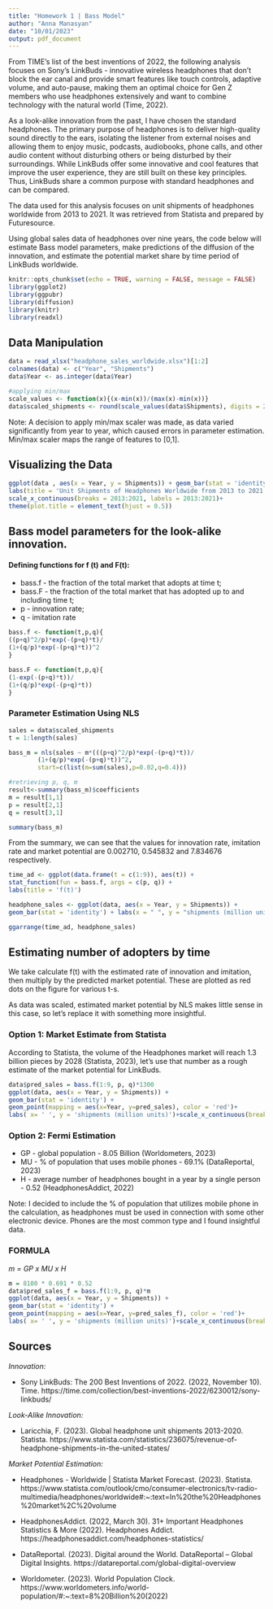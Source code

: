 ```yaml
---
title: "Homework 1 | Bass Model"
author: "Anna Manasyan"
date: "10/01/2023"
output: pdf_document
---
```


  From TIME's list of the best inventions of 2022, the following analysis focuses on Sony's LinkBuds - innovative wireless headphones that don't block the ear canal and provide smart features like touch controls, adaptive volume, and auto-pause, making them an optimal choice for Gen Z members who use headphones extensively and want to combine technology with the natural world (Time, 2022). 

  As a look-alike innovation from the past, I have chosen the standard headphones. The primary purpose of headphones is to deliver high-quality sound directly to the ears, isolating the listener from external noises and allowing them to enjoy music, podcasts, audiobooks, phone calls, and other audio content without disturbing others or being disturbed by their surroundings. While LinkBuds offer some innovative and cool features that improve the user experience, they are still built on these key principles. Thus, LinkBuds share a common purpose with standard headphones and can be compared. 

  The data used for this analysis focuses on unit shipments of headphones worldwide from 2013 to 2021. It was retrieved from Statista and prepared by Futuresource. 

  Using global sales data of headphones over nine years, the code below will estimate Bass model parameters, make predictions of the diffusion of the innovation, and estimate the potential market share by time period of LinkBuds worldwide.



```r
knitr::opts_chunk$set(echo = TRUE, warning = FALSE, message = FALSE)
library(ggplot2)
library(ggpubr)
library(diffusion)
library(knitr)
library(readxl)
```

## Data Manipulation
```r
data = read_xlsx("headphone_sales_worldwide.xlsx")[1:2]
colnames(data) <- c("Year", "Shipments")
data$Year <- as.integer(data$Year)

#applying min/max
scale_values <- function(x){(x-min(x))/(max(x)-min(x))}
data$scaled_shipments <- round(scale_values(data$Shipments), digits = 2)
```
Note: A decision to apply min/max scaler was made, as data varied significantly from year to year, which caused errors in parameter estimation. Min/max scaler maps the range of features to [0,1].

\newpage

## Visualizing the Data
```r
ggplot(data , aes(x = Year, y = Shipments)) + geom_bar(stat = 'identity')+
labs(title = 'Unit Shipments of Headphones Worldwide from 2013 to 2021', x= ' ', y = 'shipments (million units)')+
scale_x_continuous(breaks = 2013:2021, labels = 2013:2021)+
theme(plot.title = element_text(hjust = 0.5))
```

## Bass model parameters for the look-alike innovation.

#### Defining functions for f (t) and F(t):
- bass.f - the fraction of the total market that adopts at time t; 
- bass.F - the fraction of the total market that has adopted up to and including time t;
- p - innovation rate;
- q - imitation rate
```r
bass.f <- function(t,p,q){
((p+q)^2/p)*exp(-(p+q)*t)/
(1+(q/p)*exp(-(p+q)*t))^2
}

bass.F <- function(t,p,q){
(1-exp(-(p+q)*t))/
(1+(q/p)*exp(-(p+q)*t))
}
```

### Parameter Estimation Using NLS

```r
sales = data$scaled_shipments
t = 1:length(sales)

bass_m = nls(sales ~ m*(((p+q)^2/p)*exp(-(p+q)*t))/
        (1+(q/p)*exp(-(p+q)*t))^2,
        start=c(list(m=sum(sales),p=0.02,q=0.4)))

#retrieving p, q, m
result<-summary(bass_m)$coefficients
m = result[1,1]
p = result[2,1]
q = result[3,1]

summary(bass_m)
```

From the summary, we can see that the values for innovation rate, imitation rate and market potential are 0.002710, 0.545832 and 7.834676 respectively. 

```r
time_ad <- ggplot(data.frame(t = c(1:9)), aes(t)) +
stat_function(fun = bass.f, args = c(p, q)) +
labs(title = 'f(t)')

headphone_sales <- ggplot(data, aes(x = Year, y = Shipments)) +
geom_bar(stat = 'identity') + labs(x = " ", y = "shipments (million units)")

ggarrange(time_ad, headphone_sales)
```

## Estimating number of adopters by time

We take calculate f(t) with the estimated rate of innovation and imitation, then multiply by the predicted market potential. These are plotted as red dots on the figure for various t-s. 

As data was scaled, estimated market potential by NLS makes little sense in this case, so let's replace it with something more insightful. 

### Option 1: Market Estimate from Statista\
According to Statista, the volume of the Headphones market will reach 1.3 billion pieces by 2028 (Statista, 2023), let's use that number as a rough estimate of the market potential for LinkBuds. 
```r
data$pred_sales = bass.f(1:9, p, q)*1300
ggplot(data, aes(x = Year, y = Shipments)) +
geom_bar(stat = 'identity') +
geom_point(mapping = aes(x=Year, y=pred_sales), color = 'red')+
labs( x= ' ', y = 'shipments (million units)')+scale_x_continuous(breaks = 2013:2021, labels = 2013:2021)
```

### Option 2: Fermi Estimation\
- GP - global population - 8.05 Billion (Worldometers, 2023)
- MU - % of population that uses mobile phones - 69.1%  (DataReportal, 2023)
- H - average number of headphones bought in a year by a single person - 0.52 (HeadphonesAddict, 2022)

Note: I decided to include the % of population that utilizes mobile phone in the calculation, as headphones must be used in connection with some other electronic device. Phones are the most common type and I found insightful data.

### FORMULA
*m = GP x MU x H*


```r
m = 8100 * 0.691 * 0.52
data$pred_sales_f = bass.f(1:9, p, q)*m
ggplot(data, aes(x = Year, y = Shipments)) +
geom_bar(stat = 'identity') +
geom_point(mapping = aes(x=Year, y=pred_sales_f), color = 'red')+
labs( x= ' ', y = 'shipments (million units)')+scale_x_continuous(breaks = 2013:2021, labels = 2013:2021)
```

## Sources\

*Innovation:*

- Sony LinkBuds: The 200 Best Inventions of 2022. (2022, November 10). Time. https://time.com/collection/best-inventions-2022/6230012/sony-linkbuds/


*Look-Alike Innovation:*

- Laricchia, F. (2023). Global headphone unit shipments 2013-2020. Statista. https://www.statista.com/statistics/236075/revenue-of-headphone-shipments-in-the-united-states/


*Market Potential Estimation:*

- Headphones - Worldwide | Statista Market Forecast. (2023). Statista. https://www.statista.com/outlook/cmo/consumer-electronics/tv-radio-multimedia/headphones/worldwide#:~:text=In%20the%20Headphones%20market%2C%20volume

- HeadphonesAddict. (2022, March 30). 31+ Important Headphones Statistics & More (2022). Headphones Addict. https://headphonesaddict.com/headphones-statistics/

- DataReportal. (2023). Digital around the World. DataReportal – Global Digital Insights. https://datareportal.com/global-digital-overview

- Worldometer. (2023). World Population Clock.  https://www.worldometers.info/world-population/#:~:text=8%20Billion%20(2022)